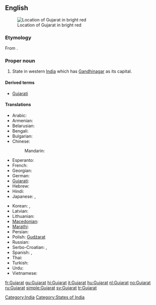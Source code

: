 ==English==
{{wikipedia}}
[[File:India-GUJARAT.svg|thumb|Location of Gujarat in bright red]]

===Etymology===
From {{etyl|gu}} {{term|ગુજરાત|lang=gu|sc=Gujr}}.

===Proper noun===
{{en-proper noun}}

# State in western [[India]] which has [[Gandhinagar]] as its capital.

====Derived terms====
* [[Gujarati]]

====Translations====
{{trans-top|state in India}}
* Arabic: {{t|ar|غوجارات|m|tr=ghujaraat}}
* Armenian: {{t|hy|Գուջարաթ|tr=Guǰarat’}}
* Belarusian: {{t|be|Гуджарат|m|tr=Gudžarát|xs=Belarusian}}
* Bengali: {{t-|bn|গুজরাট|sc=Beng|xs=Bengali}}
* Bulgarian: {{t|bg|Гуджарат|m|tr=Gudžarát}}
* Chinese:
*: Mandarin: {{t|cmn|古吉拉特邦|tr=Gǔjílātè-bāng|sc=Hani}}
* Esperanto: {{t|eo|Guĝarato|xs=Esperanto}}
* French: {{t+|fr|Gujarat|m}}
* Georgian: {{t|ka|გუჯარათი|sc=Geor|xs=Georgian}}
* German: {{t-|de|Gujarat|n}}
* [[Gujarati]]: {{t+|gu|ગુજરાત|tr=gujarāt|sc=Gujr|xs=Gujarati}}
* Hebrew: {{t|he|גוג'אראט}}
* Hindi: {{t+|hi|गुजरात|tr=gujarāt|xs=Hindi}}
* Japanese: {{t|ja|グジャラート州|tr=Gujarāto-shū}},  {{t|ja|グジャラート|tr=Gujarāto}}
{{trans-mid}}
* Korean: {{t|ko|구자라트 주|tr=Gujaratteu ju|sc=Hang}},  {{t|ko|구자라트|tr=Gujaratteu}}
* Latvian: {{t|lv|Gudžarāta|xs=Latvian}}
* Lithuanian: {{t|lt|Gudžaratas|m|xs=Lithuanian}}
* [[Macedonian]]: {{t|mk|Гуџарат|m|tr=Gudžarát}}
* [[Marathi]]: {{t-|mr|गुजरात|tr=gujarāt|sc=Deva|xs=Marathi}}
* Persian: {{t|fa|گجرات|alt=گُجَرات|xs=Persian}}
* Polish: [[Gudżarat]] {{m}}
* Russian: {{t|ru|Гуджарат|m|tr=Gudžarát}}
* Serbo-Croatian: {{tø|sh|Гуџарат|m|sc=Cyrl|xs=Serbo-Croatian}},  {{tø|sh|Gujarat|m|xs=Serbo-Croatian}}
* Spanish: {{t|es|Guyarat|m}},  {{t-|es|Gujarat|m}}
* Thai: {{t|th|รัฐคุชราต|tr=rát kú-chá-raa-dtor}}
* Turkish: {{t|tr|Gucerat}}
* Urdu: {{t|ur|گجرات|tr=gujarāt|xs=Urdu}}
* Vietnamese: {{t-|vi|Gujarat|xs=Vietnamese}}
{{trans-bottom}}

[[Category:India]]
[[Category:States of India]]

[[fr:Gujarat]]
[[gu:Gujarat]]
[[hi:Gujarat]]
[[it:Gujarat]]
[[hu:Gujarat]]
[[nl:Gujarat]]
[[no:Gujarat]]
[[ru:Gujarat]]
[[simple:Gujarat]]
[[sv:Gujarat]]
[[tr:Gujarat]]